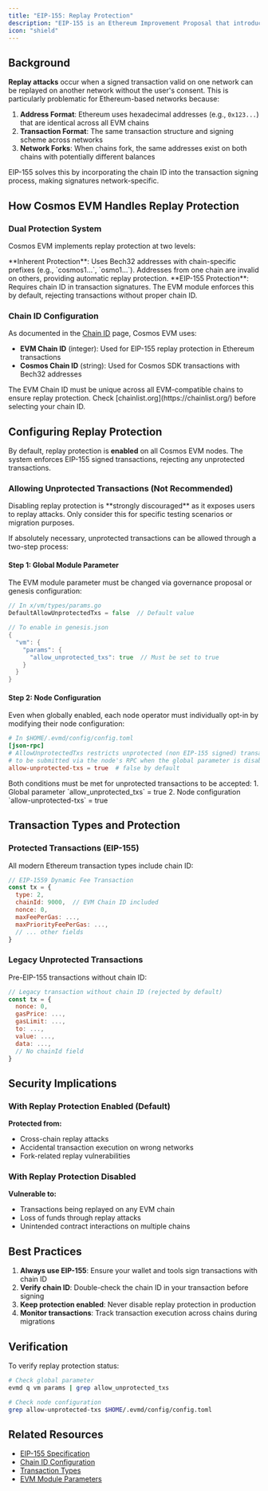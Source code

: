 ```yaml
---
title: "EIP-155: Replay Protection"
description: "EIP-155 is an Ethereum Improvement Proposal that introduced replay protection by including chain ID information in signed transaction data. This prevents a signed transaction from being valid on multiple networks, protecting users from replay attacks."
icon: "shield"
---
```


## Background

**Replay attacks** occur when a signed transaction valid on one network can be replayed on another network without the user's consent. This is particularly problematic for Ethereum-based networks because:

1. **Address Format**: Ethereum uses hexadecimal addresses (e.g., `0x123...`) that are identical across all EVM chains
2. **Transaction Format**: The same transaction structure and signing scheme across networks
3. **Network Forks**: When chains fork, the same addresses exist on both chains with potentially different balances

EIP-155 solves this by incorporating the chain ID into the transaction signing process, making signatures network-specific.

## How Cosmos EVM Handles Replay Protection

### Dual Protection System

Cosmos EVM implements replay protection at two levels:

<CardGroup cols={2}>
  <Card title="Cosmos Transactions" icon="shield-halved">
    **Inherent Protection**: Uses Bech32 addresses with chain-specific prefixes (e.g., `cosmos1...`, `osmo1...`). Addresses from one chain are invalid on others, providing automatic replay protection.
  </Card>
  <Card title="EVM Transactions" icon="ethereum">
    **EIP-155 Protection**: Requires chain ID in transaction signatures. The EVM module enforces this by default, rejecting transactions without proper chain ID.
  </Card>
</CardGroup>

### Chain ID Configuration

As documented in the [Chain ID](/v0.4.x/documentation/concepts/chain-id) page, Cosmos EVM uses:
- **EVM Chain ID** (integer): Used for EIP-155 replay protection in Ethereum transactions
- **Cosmos Chain ID** (string): Used for Cosmos SDK transactions with Bech32 addresses

<Warning>
The EVM Chain ID must be unique across all EVM-compatible chains to ensure replay protection. Check [chainlist.org](https://chainlist.org/) before selecting your chain ID.
</Warning>

## Configuring Replay Protection

By default, replay protection is **enabled** on all Cosmos EVM nodes. The system enforces EIP-155 signed transactions, rejecting any unprotected transactions.

### Allowing Unprotected Transactions (Not Recommended)

<Warning>
Disabling replay protection is **strongly discouraged** as it exposes users to replay attacks. Only consider this for specific testing scenarios or migration purposes.
</Warning>

If absolutely necessary, unprotected transactions can be allowed through a two-step process:

#### Step 1: Global Module Parameter

The EVM module parameter must be changed via governance proposal or genesis configuration:

```go
// In x/vm/types/params.go
DefaultAllowUnprotectedTxs = false  // Default value

// To enable in genesis.json
{
  "vm": {
    "params": {
      "allow_unprotected_txs": true  // Must be set to true
    }
  }
}
```

#### Step 2: Node Configuration

Even when globally enabled, each node operator must individually opt-in by modifying their node configuration:

```toml
# In $HOME/.evmd/config/config.toml
[json-rpc]
# AllowUnprotectedTxs restricts unprotected (non EIP-155 signed) transactions
# to be submitted via the node's RPC when the global parameter is disabled.
allow-unprotected-txs = true  # false by default
```

<Note>
Both conditions must be met for unprotected transactions to be accepted:
1. Global parameter `allow_unprotected_txs` = true
2. Node configuration `allow-unprotected-txs` = true
</Note>

## Transaction Types and Protection

### Protected Transactions (EIP-155)

All modern Ethereum transaction types include chain ID:

```javascript
// EIP-1559 Dynamic Fee Transaction
const tx = {
  type: 2,
  chainId: 9000,  // EVM Chain ID included
  nonce: 0,
  maxFeePerGas: ...,
  maxPriorityFeePerGas: ...,
  // ... other fields
}
```

### Legacy Unprotected Transactions

Pre-EIP-155 transactions without chain ID:

```javascript
// Legacy transaction without chain ID (rejected by default)
const tx = {
  nonce: 0,
  gasPrice: ...,
  gasLimit: ...,
  to: ...,
  value: ...,
  data: ...,
  // No chainId field
}
```

## Security Implications

### With Replay Protection Enabled (Default)

 **Protected from:**
- Cross-chain replay attacks
- Accidental transaction execution on wrong networks
- Fork-related replay vulnerabilities

### With Replay Protection Disabled

 **Vulnerable to:**
- Transactions being replayed on any EVM chain
- Loss of funds through replay attacks
- Unintended contract interactions on multiple chains

## Best Practices

1. **Always use EIP-155**: Ensure your wallet and tools sign transactions with chain ID
2. **Verify chain ID**: Double-check the chain ID in your transaction before signing
3. **Keep protection enabled**: Never disable replay protection in production
4. **Monitor transactions**: Track transaction execution across chains during migrations

## Verification

To verify replay protection status:

```bash
# Check global parameter
evmd q vm params | grep allow_unprotected_txs

# Check node configuration
grep allow-unprotected-txs $HOME/.evmd/config/config.toml
```

## Related Resources

- [EIP-155 Specification](https://eips.ethereum.org/EIPS/eip-155)
- [Chain ID Configuration](/v0.4.x/documentation/concepts/chain-id)
- [Transaction Types](/v0.4.x/documentation/concepts/transactions#ethereum-tx-type)
- [EVM Module Parameters](/v0.4.x/documentation/cosmos-sdk/modules/vm#parameters)